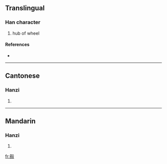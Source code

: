 {{also|轂}}
==Translingual==

===Han character===
{{Han char|rn=79|rad=殳|as=09|sn=13|four=|canj=土手竹弓水 (GQHNE)}}

# hub of wheel

====References====
* {{Han ref|kx=0587.031|hdz=32161.070|uh=6BC2|ud=27586}}

----

==Cantonese==

===Hanzi===
{{yue-hanzi|jyut=|y=guk1|tra=轂}}

# {{defn|Cantonese}}

----

==Mandarin==

===Hanzi===
{{cmn-hanzi|tra=轂|pin=[[gǔ]] ([[gu3]])|wg=ku<sup>3</sup>}}

# {{defn|Mandarin}}

[[fr:毂]]